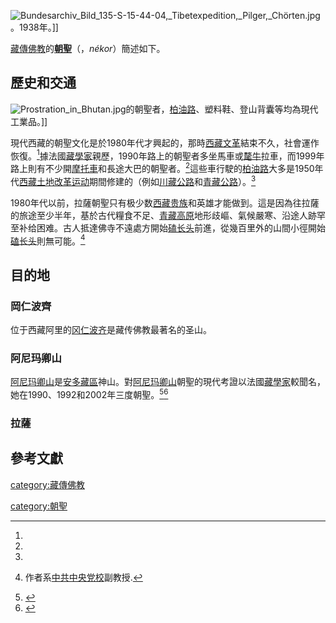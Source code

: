 [[File:Bundesarchiv_Bild_135-S-15-44-04,_Tibetexpedition,_Pilger,_Chörten.jpg|thumb]]。1938年。]]

[[藏傳佛教|藏傳佛教]]的'''[[朝聖|朝聖]]'''（{{bo|z=གནས་སྐོར|w=gnas skor}}，''nékor''）簡述如下。

==歷史和交通==

[[File:Prostration_in_Bhutan.jpg|thumb]]的朝聖者，[[柏油路|柏油路]]、塑料鞋、登山背囊等均為現代工業品。]]

現代西藏的朝聖文化是於1980年代才興起的，那時[[西藏文革|西藏文革]]結束不久，社會運作恢復。<ref name="2004 Buffetrille"/>據法國[[藏學家|藏學家]]{{le|Katia Buffetrille|Katia Buffetrille}}親歷，1990年路上的朝聖者多坐馬車或[[氂牛|氂牛]]拉車，而1999年路上則有不少開[[摩托車|摩托車]]和長途大巴的朝聖者。<ref name="1997 Buffetrille"/>這些車行駛的[[柏油路|柏油路]]大多是1950年代[[西藏土地改革运动|西藏土地改革运动]]期間修建的（例如[[川藏公路|川藏公路]]和[[青藏公路|青藏公路]]）。<ref name="强舸 2017"/>

1980年代以前，拉薩朝聖只有极少数[[西藏贵族|西藏贵族]]和英雄才能做到。這是因為往拉薩的旅途至少半年，基於古代糧食不足、[[青藏高原|青藏高原]]地形歧嶇、氣候嚴寒、沿途人跡罕至补给困难。古人抵達佛寺不遠處方開始[[磕长头|磕长头]]前進，從幾百里外的山間小徑開始[[磕长头|磕长头]]則無可能。<ref name="强舸 2017">{{cite news|title=当你感慨磕长头的虔诚灵魂时，可曾想过他们身下的公路是谁修的？|newspaper=[[觀察者網|觀察者網]]|date=2017-07-11|last=强舸|url=https://www.guancha.cn/QiangGe/2017_07_11_417542_s.shtml|archiveurl=https://web.archive.org/web/20170714071357/https://www.guancha.cn/QiangGe/2017_07_11_417542_s.shtml|archivedate=2017-07-14|accessdate=2021-04-10|dead-url=no}} 作者系[[中共中央党校|中共中央党校]]副教授.</ref>

==目的地==

===岡仁波齊===
位于西藏阿里的[[冈仁波齐|冈仁波齐]]是藏传佛教最著名的圣山。

===阿尼玛卿山===
[[阿尼玛卿山|阿尼玛卿山]]是[[安多藏區|安多藏區]]神山。對[[阿尼玛卿山|阿尼玛卿山]]朝聖的現代考證以法國[[藏學家|藏學家]]{{le|Katia Buffetrille|Katia Buffetrille}}較聞名，她在1990、1992和2002年三度朝聖。<ref name="1997 Buffetrille">{{cite book|chapter=The Great Pilgrimage of A myes rma chen. Written Tradition, Living Realities.|last=Buffetrille|first=Katia|4=|title=Mandala and Landscape|editor-last=MacDonald|editor-first=Alexander W.|location=Delhi|publisher=DK Printworld|date=1997|page=|ISBN=978-8124600603|chapter-url=https://case.edu/affil/tibet/tibetanNomads/documents/Amyesrma-chen.pdf|archiveurl=https://web.archive.org/web/20070710012510/https://case.edu/affil/tibet/tibetanNomads/documents/Amyesrma-chen.pdf|archivedate=2007-07-10|access-date=2021-04-10|dead-url=no}}</ref><ref name="2004 Buffetrille">{{cite book|chapter=The Evolution of a Tibetan Pilgrimage: The Pilgrimage to A myes rMa chen Mountain in the 21st Century|last=Buffetrille|first=Katia|title=當代藏學學術硏討會論文集 : 21世紀西藏議題|publisher=[[蒙藏委員會|蒙藏委員會]]|location=台北|date=2004|page=|ISBN=9570185155|chapter-url=https://case.edu/affil/tibet/tibetanNomads/documents/Taiwan_art.doc|archiveurl=https://web.archive.org/web/20070710012258/https://case.edu/affil/tibet/tibetanNomads/documents/Taiwan_art.doc|archivedate=2007-07-10|access-date=2021-04-10|dead-url=no}}</ref>

===拉薩===

==參考文獻==

{{reflist}}
[[category:藏傳佛教|category:藏傳佛教]]

[[category:朝聖|category:朝聖]]